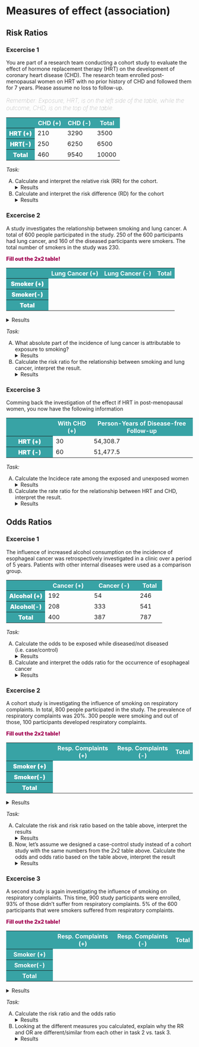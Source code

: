 # Measures of effect (association) {#sec-measure-of-effect}




## Risk Ratios

### Excercise 1

You are part of a research team conducting a cohort study to evaluate the effect of hormone replacement therapy (HRT) on the development of coronary heart disease (CHD). The research team enrolled post-menopausal women on HRT with no prior history of CHD and followed them for 7 years. Please assume no loss to follow-up.



<p style="font-size: 16px; color: gray; font-weight: 100;font-style: italic;">Remember: Exposure, HRT, is on the left side of the table, while the outcome, CHD, is on the top of the table.</p>

```{=html}
<table cellpadding="8" cellspacing="0" style="border-collapse: collapse; width: 100%;">
  <tr style="width:10%; font-weight:900;">
    <th style="background: #38A3A5; color: white;width: 25%;"></th>
    <th style="background: #38A3A5; color: white;">CHD (+)</th>
    <th style="background: #38A3A5; color: white;">CHD (-)</th>
    <th style="background: #38A3A5; color: white;">Total</th>
  </tr>
  <tr>
    <th style="width:25%; background: #38A3A5; color: white; font-weight:900;"">HRT (+)</th>
    <td>210</td>  <!-- Replace with actual data -->
    <td>3290</td>  <!-- Replace with actual data -->
    <td>3500</td>  <!-- Row total -->
  </tr>
  <tr>
    <th style="width:25%; background: #38A3A5; color: white; font-weight:900;"">HRT(-)</th>
    <td>250</td>  <!-- Replace with actual data -->
    <td>6250</td>  <!-- Replace with actual data -->
    <td>6500</td>  <!-- Row total -->
  </tr>
  <tr>
    <th style="background: #38A3A5; color: white;width: 25%;font-weight:900;"">Total</th>
    <td>460</td>  <!-- Column total -->
    <td>9540</td>  <!-- Column total -->
    <td>10000</td> <!-- Grand total -->
  </tr>
</table>
```

_Task:_

<ul style="list-style-type: upper-alpha;">
<li>Calculate and interpret the relative risk (RR) for the cohort.</li>

<details><summary>Results</summary>

$$
P(D+ \mid E+)= \frac{210}{3500} = 0.060
$$

$$
P(D+ \mid E-)= \frac{250}{650}0 = 0.038
$$ 

$$
RR= \frac{0.64}{0.4} = 1.58
$$ 


__Interpretation:__ Women on HRT have 1.58 times the risk of CHD compared to those who do not take HRT over 7 years.

</details>

<li>Calculate and interpret the risk difference (RD) for the cohort</li>

<details><summary>Results</summary>

$$
RD= 0.060 - 0.038 = 0.022
$$

__Interpretation:__ There is an excess of 22 cases of CHD per 1000 women attributable to HRT use over 7 years.


</details>

</ul>

### Excercise 2

A study investigates the relationship between smoking and lung cancer. A total of 600 people participated in the study. 250 of the 600 participants had lung cancer, and 160 of the diseased participants were smokers. The total number of smokers in the study was 230.

<p style="color: #a50e58; font-weight: 900;">Fill out the 2x2 table! </p>

```{=html}
<table cellpadding="8" cellspacing="0" style="border-collapse: collapse; width: 100%; ">
  <tr style="width:10%; font-weight:900;">
    <th style="background: #38A3A5; color: white;width: 25%;"></th>
    <th style="background: #38A3A5; color: white;">Lung Cancer  (+)</th>
    <th style="background: #38A3A5; color: white;">Lung Cancer  (-)</th>
    <th style="background: #38A3A5; color: white;">Total</th>
  </tr>
  <tr>
    <th style="width:25%; background: #38A3A5; color: white; font-weight:900;">Smoker (+)</th>
    <td></td>  <!-- Replace with actual data -->
    <td></td>  <!-- Replace with actual data -->
    <td></td>  <!-- Row total -->
  </tr>
  <tr>
    <th style="width:25%; background: #38A3A5; color: white; font-weight:900;">Smoker(-)</th>
    <td></td>  <!-- Replace with actual data -->
    <td></td>  <!-- Replace with actual data -->
    <td></td>  <!-- Row total -->
  </tr>
  <tr>
    <th style="background: #38A3A5; color: white;width: 25%; font-weight:900;">Total</th>
    <td></td>  <!-- Column total -->
    <td></td>  <!-- Column total -->
    <td></td> <!-- Grand total -->
  </tr>
</table>
```

<details><summary>Results</summary>

```{=html}
<table cellpadding="8" cellspacing="0" style="border-collapse: collapse; width: 100%; ">
  <tr style="width:10%; font-weight:900;">
    <th style="background: #38A3A5; color: white;width: 25%;"></th>
    <th style="background: #38A3A5; color: white;">Lung Cancer  (+)</th>
    <th style="background: #38A3A5; color: white;">Lung Cancer  (-)</th>
    <th style="background: #38A3A5; color: white;">Total</th>
  </tr>
  <tr>
    <th style="width:25%; background: #38A3A5; color: white; font-weight:900;">Smoker (+)</th>
    <td>160</td>  <!-- Replace with actual data -->
    <td>70</td>  <!-- Replace with actual data -->
    <td>230</td>  <!-- Row total -->
  </tr>
  <tr>
    <th style="width:25%; background: #38A3A5; color: white; font-weight:900;">Smoker(-)</th>
    <td>90</td>  <!-- Replace with actual data -->
    <td>280</td>  <!-- Replace with actual data -->
    <td>370</td>  <!-- Row total -->
  </tr>
  <tr>
    <th style="background: #38A3A5; color: white;width: 25%; font-weight:900;">Total</th>
    <td>250</td>  <!-- Column total -->
    <td>350</td>  <!-- Column total -->
    <td>600</td> <!-- Grand total -->
  </tr>
</table>
```

</details>

_Task:_

<ul style="list-style-type: upper-alpha;">
<li> What absolute part of the incidence of lung cancer is attributable to exposure to smoking?</li>
<details><summary>Results</summary>

$$
\text{Atributable Risk} = \frac{160}{230} - \frac{90}{370} =  0.69 – 0.24 = 0.45
$$

__Interpretation:__ 0.45 or 45% of the cases of lung cancer in the cohort can be attributed to smoking
</details>

<li>Calculate the risk ratio for the relationship between smoking and lung cancer, interpret the result.</li>
<details><summary>Results</summary>

$$
RR = \frac{\frac{160}{230}}{\frac{90}{370}} = \frac{0.69}{0.24} = 2.88
$$

__Interpretation:__ The risk for smokers to develop lung cancer is 2,88 times as high compared to non-smokers.

</details>
</ul>


### Excercise 3

Comming back the investigation of the effect if HRT in post-menopausal women, you now have the following information

```{=html}
<table cellpadding="8" cellspacing="0" style="border-collapse: collapse; width: 100%; ">
  <tr style="width:10%;font-weight:900;">
    <th style="background: #38A3A5; color: white;width: 25%;"></th>
    <th style="background: #38A3A5; color: white;">With CHD  (+)</th>
    <th style="background: #38A3A5; color: white;">Person-Years of Disease-free Follow-up</th>
  </tr>
  <tr>
    <th style="width:25%; background: #38A3A5; color: white;font-weight:900;">HRT (+)</th>
    <td>30</td>  <!-- Replace with actual data -->
    <td>54,308.7</td>  <!-- Replace with actual data -->
  </tr>
  <tr>
    <th style="width:25%; background: #38A3A5; color: white; font-weight:900;">HRT (-)</th>
    <td>60</td>  <!-- Replace with actual data -->
    <td>51,477.5</td>  <!-- Replace with actual data -->
  </tr>
</table>

```


_Task:_

<ul style="list-style-type: upper-alpha;">
<li> Calculate the Incidece rate among the exposed and unexposed women</li>
<details><summary>Results</summary>

$$
IR_{exposed}= \frac{30}{54,308.7} = 0.0005524 \times 100,000 =  55.24 \text{ person-years}
$$

$$
IR_{unexposed}= \frac{60}{51,477.5} = 0.001167 \times 100,000 = 116.56 \text{ person-years}
$$

</details>

<li>Calculate the rate ratio for the relationship between HRT and CHD, interpret the result.</li>


<details><summary>Results</summary>

$$
\text{Rate Ratio}= \frac{55.24}{116.56}  = 0.474
$$


__Interpretation:__ Women on HRT had 0.47 times the rate of CHD compared to women who did not use HRT

(Rate ratios are often interpreted as if they were risk ratios, e.g., post-menopausal women using HRT had 0.47 times the risk of CAD compared to women not using HRT, but it is more precise to refer to the ratio of rates rather than risk.)

</details>
</ul>



## Odds Ratios

### Excercise 1

The influence of increased alcohol consumption on the incidence of esophageal cancer was retrospectively investigated in a clinic over a period of 5 years. Patients with other internal diseases were used as a comparison group.

```{=html}
<table cellpadding="8" cellspacing="0" style="border-collapse: collapse; width: 100%; ">
  <tr style="width:10%;font-weight:900;">
    <th style="background: #38A3A5; color: white;width: 25%;"></th>
    <th style="background: #38A3A5; color: white;">Cancer (+)</th>
    <th style="background: #38A3A5; color: white;">Cancer (-)</th>
    <th style="background: #38A3A5; color: white;">Total</th>
  </tr>
  <tr>
    <th style="width:25%; background: #38A3A5; color: white;font-weight:900;">Alcohol (+)</th>
    <td>192</td>  <!-- Replace with actual data -->
    <td>54</td>  <!-- Replace with actual data -->
    <td>246</td>  <!-- Row total -->
  </tr>
  <tr>
    <th style="width:25%; background: #38A3A5; color: white;font-weight:900;">Alcohol(-)</th>
    <td>208</td>  <!-- Replace with actual data -->
    <td>333</td>  <!-- Replace with actual data -->
    <td>541</td>  <!-- Row total -->
  </tr>
  <tr>
    <th style="background: #38A3A5; color: white;width: 25%;font-weight:900;">Total</th>
    <td>400</td>  <!-- Column total -->
    <td>387</td>  <!-- Column total -->
    <td>787</td> <!-- Grand total -->
  </tr>
</table>
```



_Task:_

<ul style="list-style-type: upper-alpha;">
<li>Calculate the odds to be exposed while diseased/not diseased (i.e. case/control)</li>

<details><summary>Results</summary>

$$
Odds_{case} = \frac{192}{208} = 0.92
$$

$$
Odds_{control} = \frac{54}{333} = 0.16
$$ 

</details>
<li>Calculate and interpret the odds ratio for the occurrence of esophageal cancer</li>
<details><summary>Results</summary>

$$
OR = \frac{0.92}{0.16} = 5.75
$$

__Interpretation:__ 

- The odds of being exposed to increased alcohol consumption among cases (patients with cancer) is 5.75 times as high compared to the controls (patients with other internal diseases).

- The odds of having cancer are 5.75 times higher among individuals with increased alcohol consumption compared to those without increased alcohol consumption.

</details>

</ul>

### Excercise 2

A cohort study is investigating the influence of smoking on respiratory complaints. In total, 800 people participated in the study. The prevalence of respiratory complaints was 20%. 300 people were smoking and out of those, 100 participants developed respiratory complaints.

<p style="color: #a50e58; font-weight: 900;">Fill out the 2x2 table! </p>

```{=html}
<table cellpadding="8" cellspacing="0" style="border-collapse: collapse; width: 100%; ">
  <tr style="width:10%;font-weight:900;">
    <th style="background: #38A3A5; color: white;width: 25%;"></th>
    <th style="background: #38A3A5; color: white;">Resp. Complaints  (+)</th>
    <th style="background: #38A3A5; color: white;">Resp. Complaints  (-)</th>
    <th style="background: #38A3A5; color: white;">Total</th>
  </tr>
  <tr>
    <th style="width:25%; background: #38A3A5; color: white; font-weight:900;">Smoker (+)</th>
    <td></td>  <!-- Replace with actual data -->
    <td></td>  <!-- Replace with actual data -->
    <td></td>  <!-- Row total -->
  </tr>
  <tr>
    <th style="width:25%; background: #38A3A5; color: white; font-weight:900;">Smoker(-)</th>
    <td></td>  <!-- Replace with actual data -->
    <td></td>  <!-- Replace with actual data -->
    <td></td>  <!-- Row total -->
  </tr>
  <tr>
    <th style="background: #38A3A5; color: white;width: 25%; font-weight:900;">Total</th>
    <td></td>  <!-- Column total -->
    <td></td>  <!-- Column total -->
    <td></td> <!-- Grand total -->
  </tr>
</table>
```

<details><summary>Results</summary>

```{=html}
<table cellpadding="8" cellspacing="0" style="border-collapse: collapse; width: 100%; ">
  <tr style="width:10%;font-weight:900;">
    <th style="background: #38A3A5; color: white;width: 25%;"></th>
    <th style="background: #38A3A5; color: white;">Resp. Complaints  (+)</th>
    <th style="background: #38A3A5; color: white;">Resp. Complaints  (-)</th>
    <th style="background: #38A3A5; color: white;">Total</th>
  </tr>
  <tr>
    <th style="width:25%; background: #38A3A5; color: white; font-weight:900;">Smoker (+)</th>
    <td>100</td>  <!-- Replace with actual data -->
    <td>200</td>  <!-- Replace with actual data -->
    <td>300</td>  <!-- Row total -->
  </tr>
  <tr>
    <th style="width:25%; background: #38A3A5; color: white; font-weight:900;">Smoker(-)</th>
    <td>60</td>  <!-- Replace with actual data -->
    <td>440</td>  <!-- Replace with actual data -->
    <td>500</td>  <!-- Row total -->
  </tr>
  <tr>
    <th style="background: #38A3A5; color: white;width: 25%; font-weight:900;">Total</th>
    <td>160</td>  <!-- Column total -->
    <td>640</td>  <!-- Column total -->
    <td>800</td> <!-- Grand total -->
  </tr>
</table>
```

</details>

_Task:_

<ul style="list-style-type: upper-alpha;">
<li>Calculate the risk and risk ratio based on the table above, interpret the results</li>
<details><summary>Results</summary>

$$
Risk_{exposed} = \frac{100}{300} = 0.33
$$

$$
Risk_{unexposed} = \frac{60}{500} = 0.12
$$ 

$$
RR = \frac{0.33}{0.12} = 2.75
$$ 

__Interpretation:__ The risk of suffering from respiratory symptoms when being a smoker is 2.75 times as high compared to participants who didn’t smoke.
</details>

<li>Now, let’s assume we designed a case-control study instead of a cohort study with the same numbers from the 2x2 table above. Calculate the odds and odds ratio based on the table above, interpret the result</li>
<details><summary>Results</summary>

$$
Odds_{case} = \frac{100}{60} = 1.67
$$

$$
Odds_{control} = \frac{200}{440} = 0.45
$$ 

$$
OR = \frac{1.67}{0.45} = 3.71
$$ 

__Interpretation:__ The odds of being exposed to smoking among cases (patients with respiratory complaints) is 3.71 times as high compared to the controls (patients without respiratory complaints). 

</details>

</ul>

### Excercise 3

A second study is again investigating the influence of smoking on respiratory complaints. This time, 900 study participants were enrolled, 93% of those didn’t suffer from respiratory complaints. 5% of the 600 participants that were smokers suffered from respiratory complaints.

<p style="color: #a50e58; font-weight: 900;">Fill out the 2x2 table! </p>

```{=html}
<table cellpadding="8" cellspacing="0" style="border-collapse: collapse; width: 100%; ">
  <tr style="width:10%;">
    <th style="background: #38A3A5; color: white;width: 25%;"></th>
    <th style="background: #38A3A5; color: white;">Resp. Complaints  (+)</th>
    <th style="background: #38A3A5; color: white;">Resp. Complaints  (-)</th>
    <th style="background: #38A3A5; color: white;">Total</th>
  </tr>
  <tr>
    <th style="width:25%; background: #38A3A5; color: white;">Smoker (+)</th>
    <td></td>  <!-- Replace with actual data -->
    <td></td>  <!-- Replace with actual data -->
    <td></td>  <!-- Row total -->
  </tr>
  <tr>
    <th style="width:25%; background: #38A3A5; color: white;">Smoker(-)</th>
    <td></td>  <!-- Replace with actual data -->
    <td></td>  <!-- Replace with actual data -->
    <td></td>  <!-- Row total -->
  </tr>
  <tr>
    <th style="background: #38A3A5; color: white;width: 25%;">Total</th>
    <td></td>  <!-- Column total -->
    <td></td>  <!-- Column total -->
    <td></td> <!-- Grand total -->
  </tr>
</table>
```

<details><summary>Results</summary>

```{=html}
<table cellpadding="8" cellspacing="0" style="border-collapse: collapse; width: 100%; ">
  <tr style="width:10%;">
    <th style="background: #38A3A5; color: white;width: 25%;"></th>
    <th style="background: #38A3A5; color: white;">Resp. Complaints  (+)</th>
    <th style="background: #38A3A5; color: white;">Resp. Complaints  (-)</th>
    <th style="background: #38A3A5; color: white;">Total</th>
  </tr>
  <tr>
    <th style="width:25%; background: #38A3A5; color: white;">Smoker (+)</th>
    <td>30</td>  <!-- Replace with actual data -->
    <td>570</td>  <!-- Replace with actual data -->
    <td>600</td>  <!-- Row total -->
  </tr>
  <tr>
    <th style="width:25%; background: #38A3A5; color: white;">Smoker(-)</th>
    <td>33</td>  <!-- Replace with actual data -->
    <td>267</td>  <!-- Replace with actual data -->
    <td>300</td>  <!-- Row total -->
  </tr>
  <tr>
    <th style="background: #38A3A5; color: white;width: 25%;">Total</th>
    <td>63</td>  <!-- Column total -->
    <td>837</td>  <!-- Column total -->
    <td>900</td> <!-- Grand total -->
  </tr>
</table>
```
</details>

_Task:_

<ul style="list-style-type: upper-alpha;">
<li>Calculate the risk ratio and the odds ratio</li>
<details><summary>Results</summary>

$$
RR = \frac{\frac{30}{600}}{\frac{33}{300}} = 0.45
$$

$$
OR = \frac{\frac{30}{570}}{\frac{33}{267}} = 0.43
$$ 

</details>
<li>Looking at the different measures you calculated, explain why the RR and OR are different/similar from each other in task 2 vs. task 3.</li>

<details><summary>Results</summary>

__Rare disease assumption:__ when studying diseases that have a low prevalence (<10% as a rule of thumb) in the study population, the odds ratio is a good approximation of the risk ratio.

</details>

</ul>